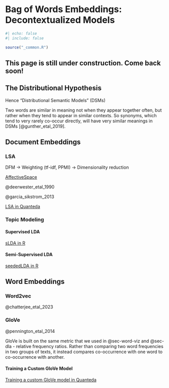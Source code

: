# Bag of Words Embeddings: Decontextualized Models {#sec-decontextualized-embeddings}

```r
#| echo: false
#| include: false

source("_common.R")
```

::: callout-important
## This page is still under construction. Come back soon!
:::

## The Distributional Hypothesis

Hence "Distributional Semantic Models" (DSMs)

Two words are similar in meaning not when they appear together often, but rather when they tend to appear in similar contexts. So synonyms, which tend to very rarely co-occur directly, will have very similar meanings in DSMs [@gunther_etal_2019].

## Document Embeddings

### LSA {#sec-lsa}

DFM -\> Weighting (tf-idf, PPMI) -\> Dimensionality reduction

[AffectiveSpace](https://sentic.net/downloads/)

@deerwester_etal_1990

@garcia_sikstrom_2013

[LSA in Quanteda](https://quanteda.io/articles/pkgdown/examples/lsa.html)

### Topic Modeling {#sec-lda}

#### Supervised LDA {#sec-slda}

[sLDA in R](https://books.psychstat.org/textmining/topic-models.html#supervised-topic-modeling)

#### Semi-Supervised LDA {#sec-seededlda}

[seededLDA in R](https://koheiw.github.io/seededlda/)

## Word Embeddings {#sec-word-embeddings}

### Word2vec {#sec-word2vec}

@chatterjee_etal_2023

### GloVe {#sec-glove}

@pennington_etal_2014

GloVe is built on the same metric that we used in @sec-word-viz and @sec-dla - relative frequency ratios. Rather than comparing two word frequencies in two groups of texts, it instead compares co-occurrence with one word to co-occurrence with another.

#### Training a Custom GloVe Model

[Training a custom GloVe model in Quanteda](https://quanteda.io/articles/pkgdown/replication/text2vec.html)
